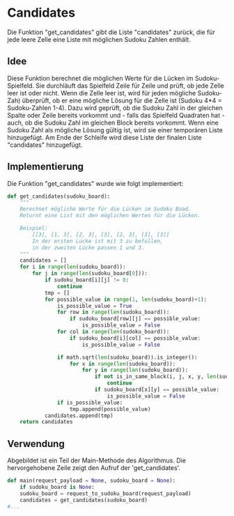 # Candidates
Die Funktion "get_candidates" gibt die Liste "candidates" zurück, die für jede leere Zelle eine Liste mit
möglichen Sudoku Zahlen enthält.

## Idee
Diese Funktion berechnet die möglichen Werte für die Lücken im Sudoku-Spielfeld. Sie durchläuft das Spielfeld Zeile
für Zeile und prüft, ob jede Zelle leer ist oder nicht. Wenn die Zelle leer ist, wird für jeden mögliche Sudoku-Zah)
überprüft, ob er eine mögliche Lösung für die Zelle ist (Sudoku 4*4 = Sudoku-Zahlen 1-4). Dazu wird geprüft, ob
die Sudoku Zahl in der gleichen Spalte oder Zeile bereits vorkommt und - falls das Spielfeld Quadraten hat - auch,
ob die Sudoku Zahl im gleichen Block bereits vorkommt. Wenn eine Sudoku Zahl als mögliche Lösung gültig ist,
wird sie einer temporären Liste hinzugefügt. Am Ende der Schleife wird diese Liste der finalen Liste "candidates"
hinzugefügt.

## Implementierung

Die Funktion "get_candidates" wurde wie folgt implementiert:
```python
def get_candidates(sudoku_board):
    """
    Berechnet mögliche Werte für die Lücken im Sudoku Boad.
    Returnt eine List mit den möglichen Werten für die Lücken.

    Beispiel:
        [[3], [1, 3], [2, 3], [3], [2, 3], [3], [3]]
        In der ersten Lücke ist mit 3 zu befüllen,
        in der zweiten Lücke passen 1 und 3.
    """
    candidates = []
    for i in range(len(sudoku_board)):
        for j in range(len(sudoku_board[0])):
            if sudoku_board[i][j] != 0:
                continue
            tmp = []
            for possible_value in range(1, len(sudoku_board)+1):
                is_possible_value = True
                for row in range(len(sudoku_board)):
                    if sudoku_board[row][j] == possible_value:
                        is_possible_value = False
                for col in range(len(sudoku_board)):
                    if sudoku_board[i][col] == possible_value:
                        is_possible_value = False

                if math.sqrt(len(sudoku_board)).is_integer():
                    for x in range(len(sudoku_board)):
                        for y in range(len(sudoku_board)):
                            if not is_in_same_block(i, j, x, y, len(sudoku_board)):
                                continue
                            if sudoku_board[x][y] == possible_value:
                                is_possible_value = False
                if is_possible_value:
                    tmp.append(possible_value)
            candidates.append(tmp)
    return candidates

```

## Verwendung
Abgebildet ist ein Teil der Main-Methode des Algorithmus. Die hervorgehobene Zeile zeigt den Aufruf der 'get_candidates'.
```python {4}
def main(request_payload = None, sudoku_board = None):
    if sudoku_board is None:
    sudoku_board = request_to_sudoku_board(request_payload)
    candidates = get_candidates(sudoku_board)
#...
```
